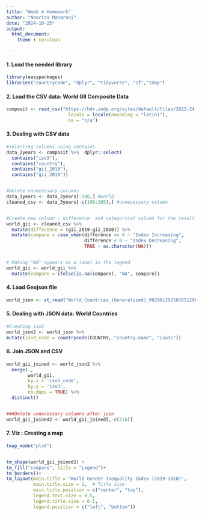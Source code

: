 ```yaml
---
title: "Week 4 Homework"
author: "Nooriza Maharani"
date: "2024-10-25"
output:
  html_document: 
    theme : cerulean

---
```


#### 1. Load the needed library 
```r
library(easypackages)
libraries("countrycode", "dplyr", "tidyverse", "sf","tmap")
```


#### 2. Load the CSV data: World GII Composite Data
```r
composit <- read_csv("https://hdr.undp.org/sites/default/files/2023-24_HDR/HDR23-24_Composite_indices_complete_time_series.csv",
                       locale = locale(encoding = "latin1"),
                       na = "n/a")
```


#### 3. Dealing with CSV data
```r
#selecting columns using contains
data_2years <- composit %>%  dplyr::select(
  contains("iso3"),
  contains("country"),
  contains("gii_2010"),
  contains("gii_2019"))


#Delete unnecessary columns 
data_3years <- data_2years[-206,] #world
cleaned_csv <- data_3years[-c(196:205),] #unnecessary column


#Create new column : difference  and categorical column for the result
world_gii <- cleaned_csv %>%
  mutate(difference = (gii_2019-gii_2010)) %>%
  mutate(compare = case_when(difference >= 0 ~ "Index Increasing",
                             difference < 0 ~ "Index Decreasing",
                             TRUE ~ as.character(NA)))


# Making "NA" appears as a label in the legend
world_gii <- world_gii %>%
  mutate(compare = ifelse(is.na(compare), "NA", compare))
```


#### 4. Load Geojson file
```r
world_json <- st_read("World_Countries_(Generalized)_9029012925078512962.geojson")
```


#### 5. Dealing with JSON data: World Countries
```r
#Creating iso3
world_json2 <- world_json %>%
mutate(iso3_code = countrycode(COUNTRY, "country.name", "iso3c"))
```


#### 6. Join JSON and CSV
```r
world_gii_joined <- world_json2 %>% 
  merge(.,
        world_gii,
        by.x = 'iso3_code',
        by.y = 'iso3',
        no.dups = TRUE) %>%
  distinct()


###Delete unnecessary columns after join
world_gii_joined2 <- world_gii_joined[,-c(2:6)]
```


#### 7. Viz : Creating a map
```r
tmap_mode("plot")


tm_shape(world_gii_joined2) + 
tm_fill("compare", title = "Legend")+
tm_borders()+
tm_layout(main.title = "World Gender Inequality Index (2019-2010)",
          main.title.size = 1,  # Title size
          main.title.position = c("center", "top"),
          legend.text.size = 0.5,
          legend.title.size = 0.5,
          legend.position = c("left", "bottom"))
```

